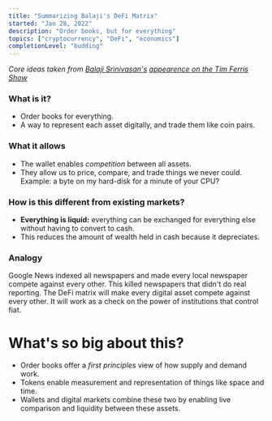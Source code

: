 ```yaml
---
title: "Summarizing Balaji's DeFi Matrix"
started: "Jan 28, 2022"
description: "Order books, but for everything"
topics: ["cryptocurrency", "DeFi", "economics"]
completionLevel: "budding"
---
```


*Core ideas taken from [Balaji Srinivasan's](https://twitter.com/balajis) [appearence on the Tim Ferris Show](https://www.youtube.com/watch?v=BKfnj9SrzCY)*

### What is it?
- Order books for everything.
- A way to represent each asset digitally, and trade them like coin pairs.

### What it allows
- The wallet enables *competition* between all assets.
- They allow us to price, compare, and trade things we never could. Example: a byte on my hard-disk for a minute of your CPU?

### How is this different from existing markets?
- **Everything is liquid:** everything can be exchanged for everything else without having to convert to cash.
- This reduces the amount of wealth held in cash because it depreciates.

### Analogy
Google News indexed all newspapers and made every local newspaper compete against every other. This killed newspapers that didn't do real reporting. The DeFi matrix will make every digital asset compete against every other. It will work as a check on the power of institutions that control fiat.

# What's so big about this?

- Order books offer a *first principles* view of how supply and demand work.
- Tokens enable measurement and representation of things like space and time.
- Wallets and digital markets combine these two by enabling live comparison and liquidity between these assets.
